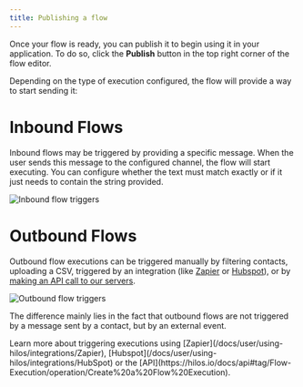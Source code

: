 ```yaml
---
title: Publishing a flow
---
```


Once your flow is ready, you can publish it to begin using it in your application. To do so, click the **Publish** button in the top right corner of the flow editor.

Depending on the type of execution configured, the flow will provide a way to start sending it:

# Inbound Flows

Inbound flows may be triggered by providing a specific message. When the user sends this message to the configured channel, the flow will start executing. You can configure whether the text must match exactly or if it just needs to contain the string provided.

![Inbound flow triggers](https://hilos-media.s3.us-east-2.amazonaws.com/documentation/userdocs/using-hilos/reference/flows/publish-flow/inbound-trigger.png)

# Outbound Flows

Outbound flow executions can be triggered manually by filtering contacts, uploading a CSV, triggered by an integration (like [Zapier](/docs/user/using-hilos/integrations/Zapier) or [Hubspot](/docs/user/using-hilos/integrations/HubSpot)), or by [making an API call to our servers](https://hilos.io/docs/api#tag/Flow-Execution/operation/Create%20a%20Flow%20Execution).

![Outbound flow triggers](https://hilos-media.s3.us-east-2.amazonaws.com/documentation/userdocs/using-hilos/reference/flows/publish-flow/outbound-trigger.png)

The difference mainly lies in the fact that outbound flows are not triggered by a message sent by a contact, but by an external event.

<Tip>
Learn more about triggering executions using [Zapier](/docs/user/using-hilos/integrations/Zapier), [Hubspot](/docs/user/using-hilos/integrations/HubSpot) or the [API](https://hilos.io/docs/api#tag/Flow-Execution/operation/Create%20a%20Flow%20Execution).
</Tip>

